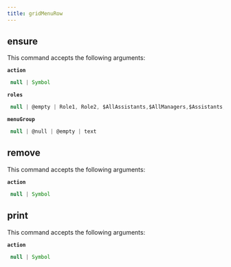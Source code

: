 ```yaml
---
title: gridMenuRow
---
```


## ensure

This command accepts the following arguments:

**`action`**
```js filename="type"
 null | Symbol
```
**`roles`**
```js filename="type"
 null | @empty | Role1, Role2, $AllAssistants,$AllManagers,$Assistants,$GrandManager,$Manager,$Public,$Self...
```
**`menuGroup`**
```js filename="type"
 null | @null | @empty | text
```

## remove

This command accepts the following arguments:

**`action`**
```js filename="type"
 null | Symbol
```

## print

This command accepts the following arguments:

**`action`**
```js filename="type"
 null | Symbol
```

